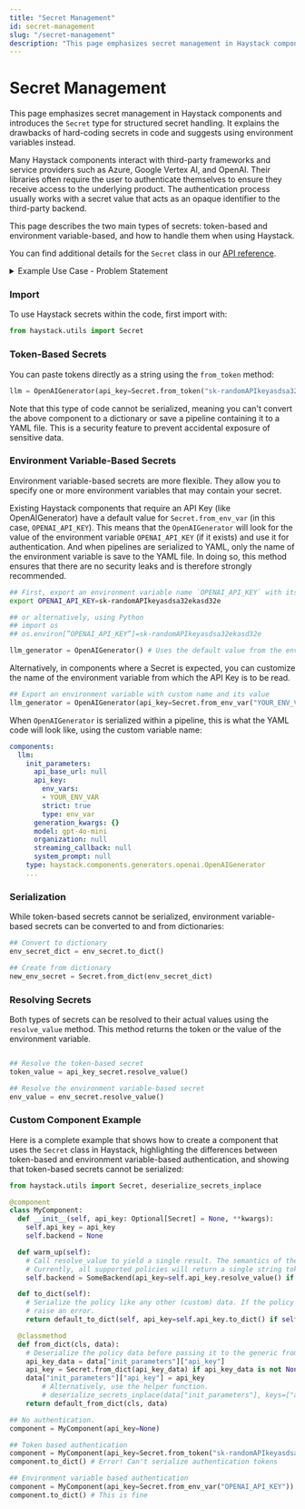 ```yaml
---
title: "Secret Management"
id: secret-management
slug: "/secret-management"
description: "This page emphasizes secret management in Haystack components and introduces the `Secret` type for structured secret handling. It explains the drawbacks of hard-coding secrets in code and suggests using environment variables instead."
---
```


# Secret Management

This page emphasizes secret management in Haystack components and introduces the `Secret` type for structured secret handling. It explains the drawbacks of hard-coding secrets in code and suggests using environment variables instead.

Many Haystack components interact with third-party frameworks and service providers such as Azure, Google Vertex AI, and OpenAI. Their libraries often require the user to authenticate themselves to ensure they receive access to the underlying product. The authentication process usually works with a secret value that acts as an opaque identifier to the third-party backend.

This page describes the two main types of secrets: token-based and environment variable-based, and how to handle them when using Haystack.

You can find additional details for the `Secret` class in our [API reference](/reference/utils-api#module-auth).

<details>

<summary>Example Use Case - Problem Statement</summary>

### Problem Statement

Let’s consider an example RAG pipeline that embeds a query, uses a Retriever component to locate documents relevant to the query, and then leverages an LLM to generate an answer based on the retrieved documents.

The `OpenAIGenerator` component used in the pipeline below expects an API key to authenticate with OpenAI’s servers and perform the generation. Let’s assume that the component accepts a `str`  value for it:

```python
generator = OpenAIGenerator(model="gpt-4", api_key="sk-xxxxxxxxxxxxxxxxxx")
pipeline.add_component("generator", generator)
```

This works in a pinch, but this is bad practice - we shouldn’t hard-code such secrets in the codebase. An alternative would be to store the key in an environment variable externally, read from it in Python, and pass that to the component:

```python
import os

api_key = os.environ.get("OPENAI_API_KEY")
generator = OpenAIGenerator(model="gpt-4", api_key=api_key)
pipeline.add_component("generator", generator)
```

This is better – the pipeline works as intended, and we aren’t hard-coding any secrets in the code.

Remember that pipelines are serializable. Since the API key is a secret, we should definitely avoid saving it to disk. Let’s modify the component’s `to_dict` method to exclude the key:

```python
def to_dict(self) -> Dict[str, Any]:
	# Do not pass the `api_key` init parameter.
	return default_to_dict(self, model=self.model)
```

But what happens when the pipeline is loaded from disk? In the best-case scenario, the component’s backend will automatically try to read the key from a hard-coded environment variable, and that key is the same as the one that was passed to the component before it was serialized. But in a worse case, the backend doesn’t look up the key in a hard-coded environment variable and fails when it gets called inside a `pipeline.run()`  invocation.

</details>

### Import

To use Haystack secrets within the code, first import with:

```python
from haystack.utils import Secret
```

### Token-Based Secrets

You can paste tokens directly as a string using the `from_token` method:

```python
llm = OpenAIGenerator(api_key=Secret.from_token("sk-randomAPIkeyasdsa32ekasd32e"))
```

Note that this type of code cannot be serialized, meaning you can't convert the above component to a dictionary or save a pipeline containing it to a YAML file. This is a security feature to prevent accidental exposure of sensitive data.

### Environment Variable-Based Secrets

Environment variable-based secrets are more flexible. They allow you to specify one or more environment variables that may contain your secret.

Existing Haystack components that require an API Key (like OpenAIGenerator) have a default value for `Secret.from_env_var` (in this case, `OPENAI_API_KEY`). This means that the `OpenAIGenerator` will look for the value of the environment variable `OPENAI_API_KEY` (if it exists) and use it for authentication. And when pipelines are serialized to YAML, only the name of the environment variable is save to the YAML file. In doing so, this method ensures that there are no security leaks and is therefore strongly recommended.

```bash
## First, export an environment variable name `OPENAI_API_KEY` with its value
export OPENAI_API_KEY=sk-randomAPIkeyasdsa32ekasd32e

## or alternatively, using Python
## import os
## os.environ[”OPENAI_API_KEY”]=sk-randomAPIkeyasdsa32ekasd32e
```

```python
llm_generator = OpenAIGenerator() # Uses the default value from the env var for the component
```

Alternatively, in components where a Secret is expected, you can customize the name of the environment variable from which the API Key is to be read.

```python
## Export an environment variable with custom name and its value
llm_generator = OpenAIGenerator(api_key=Secret.from_env_var("YOUR_ENV_VAR"))
```

When `OpenAIGenerator` is serialized within a pipeline, this is what the YAML code will look like, using the custom variable name:

```yaml
components:
  llm:
    init_parameters:
      api_base_url: null
      api_key:
        env_vars:
        - YOUR_ENV_VAR
        strict: true
        type: env_var
      generation_kwargs: {}
      model: gpt-4o-mini
      organization: null
      streaming_callback: null
      system_prompt: null
    type: haystack.components.generators.openai.OpenAIGenerator
    ...
```

### Serialization

While token-based secrets cannot be serialized, environment variable-based secrets can be converted to and from dictionaries:

```python
## Convert to dictionary
env_secret_dict = env_secret.to_dict()

## Create from dictionary
new_env_secret = Secret.from_dict(env_secret_dict)
```

### Resolving Secrets

Both types of secrets can be resolved to their actual values using the `resolve_value` method. This method returns the token or the value of the environment variable.

```python

## Resolve the token-based secret
token_value = api_key_secret.resolve_value()

## Resolve the environment variable-based secret
env_value = env_secret.resolve_value()
```

### Custom Component Example

Here is a complete example that shows how to create a component that uses the `Secret` class in Haystack, highlighting the differences between token-based and environment variable-based authentication, and showing that token-based secrets cannot be serialized:

```python
from haystack.utils import Secret, deserialize_secrets_inplace

@component
class MyComponent:
  def __init__(self, api_key: Optional[Secret] = None, **kwargs):
    self.api_key = api_key
    self.backend = None

  def warm_up(self):
    # Call resolve_value to yield a single result. The semantics of the result is policy-dependent.
    # Currently, all supported policies will return a single string token.
    self.backend = SomeBackend(api_key=self.api_key.resolve_value() if self.api_key else None, ...)

  def to_dict(self):
    # Serialize the policy like any other (custom) data. If the policy is token-based, it will
    # raise an error.
    return default_to_dict(self, api_key=self.api_key.to_dict() if self.api_key else None, ...)

  @classmethod
  def from_dict(cls, data):
    # Deserialize the policy data before passing it to the generic from_dict function.
    api_key_data = data["init_parameters"]["api_key"]
    api_key = Secret.from_dict(api_key_data) if api_key_data is not None else None
    data["init_parameters"]["api_key"] = api_key
		# Alternatively, use the helper function.
		# deserialize_secrets_inplace(data["init_parameters"], keys=["api_key"])
    return default_from_dict(cls, data)

## No authentication.
component = MyComponent(api_key=None)

## Token based authentication
component = MyComponent(api_key=Secret.from_token("sk-randomAPIkeyasdsa32ekasd32e"))
component.to_dict() # Error! Can't serialize authentication tokens

## Environment variable based authentication
component = MyComponent(api_key=Secret.from_env_var("OPENAI_API_KEY"))
component.to_dict() # This is fine
```